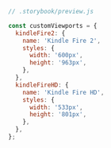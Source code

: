 ```js
// .storybook/preview.js

const customViewports = {
  kindleFire2: {
    name: 'Kindle Fire 2',
    styles: {
      width: '600px',
      height: '963px',
    },
  },
  kindleFireHD: {
    name: 'Kindle Fire HD',
    styles: {
      width: '533px',
      height: '801px',
    },
  },
};
```